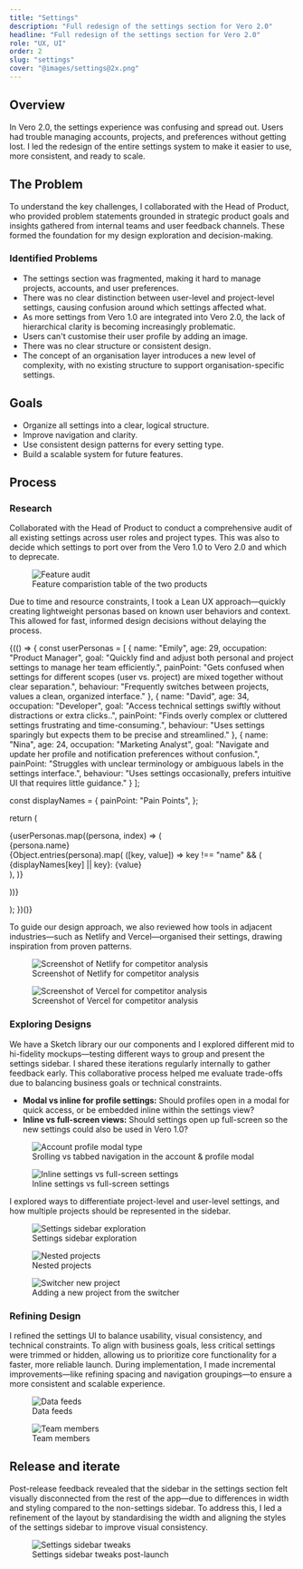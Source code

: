 ```yaml
---
title: "Settings"
description: "Full redesign of the settings section for Vero 2.0"
headline: "Full redesign of the settings section for Vero 2.0"
role: "UX, UI"
order: 2
slug: "settings"
cover: "@images/settings@2x.png"
---
```




## Overview

In Vero 2.0, the settings experience was confusing and spread out. Users had trouble managing accounts, projects, and preferences without getting lost. I led the redesign of the entire settings system to make it easier to use, more consistent, and ready to scale.

## The Problem

To understand the key challenges, I collaborated with the Head of Product, who provided problem statements grounded in strategic product goals and insights gathered from internal teams and user feedback channels. These formed the foundation for my design exploration and decision-making.

### Identified Problems

- The settings section was fragmented, making it hard to manage projects, accounts, and user preferences.
- There was no clear distinction between user-level and project-level settings, causing confusion around which settings affected what.
- As more settings from Vero 1.0 are integrated into Vero 2.0, the lack of hierarchical clarity is becoming increasingly problematic.
- Users can't customise their user profile by adding an image.
- There was no clear structure or consistent design.
- The concept of an organisation layer introduces a new level of complexity, with no existing structure to support organisation-specific settings.

## Goals

- Organize all settings into a clear, logical structure.
- Improve navigation and clarity.
- Use consistent design patterns for every setting type.
- Build a scalable system for future features.

## Process

### Research

Collaborated with the Head of Product to conduct a comprehensive audit of all existing settings across user roles and project types. This was also to decide which settings to port over from the Vero 1.0 to Vero 2.0 and which to deprecate.

<figure>
  <Image
    class="rounded-4xl bg-cyan-50"
    src={featureAuditImage}
    alt="Feature audit"
  />
  <figcaption>Feature comparistion table of the two products</figcaption>
</figure>

Due to time and resource constraints, I took a Lean UX approach—quickly creating lightweight personas based on known user behaviors and context. This allowed for fast, informed design decisions without delaying the process.

{(() => {
const userPersonas = [
{
name: "Emily",
age: 29,
occupation: "Product Manager",
goal: "Quickly find and adjust both personal and project settings to manage her team efficiently.",
painPoint: "Gets confused when settings for different scopes (user vs. project) are mixed together without clear separation.",
behaviour: "Frequently switches between projects, values a clean, organized interface."
},
{
name: "David",
age: 34,
occupation: "Developer",
goal: "Access technical settings swiftly without distractions or extra clicks..",
painPoint: "Finds overly complex or cluttered settings frustrating and time-consuming.",
behaviour: "Uses settings sparingly but expects them to be precise and streamlined."
},
{
name: "Nina",
age: 24,
occupation: "Marketing Analyst",
goal: "Navigate and update her profile and notification preferences without confusion.",
painPoint: "Struggles with unclear terminology or ambiguous labels in the settings interface.",
behaviour: "Uses settings occasionally, prefers intuitive UI that requires little guidance."
}
];

const displayNames = {
painPoint: "Pain Points",
};

return (

<div className=" grid gap-8 md:gap-10 max-w-3xl md:mx-16">
  {userPersonas.map((persona, index) => (
    <div className="bg-slate-50 ring-slate-100 ring-1 overflow-hidden rounded-2xl" key={index}>
      <div className="font-semibold px-4 py-2">{persona.name}</div>
      {Object.entries(persona).map(
        ([key, value]) =>
          key !== "name" && (
            <div className="grid even:bg-white grid-cols-5" key={key}>
              <span className="px-4 col-span-2 py-2 capitalize font-medium">{displayNames[key] || key}: </span>
              <span className="col-span-3 px-4 py-2">{value}</span>
            </div>
          ),
      )}
    </div>

))}

</div>
); })()}

To guide our design approach, we also reviewed how tools in adjacent industries—such as Netlify and Vercel—organised their settings, drawing inspiration from proven patterns.

<div class="grid grid-cols-2 gap-10">
  <figure class="!my-0">
    <Image
      class="rounded-3xl outline outline-black/5"
      src={netlifyImage}
      alt="Screenshot of Netlify for competitor analysis"
    />
    <figcaption>Screenshot of Netlify for competitor analysis</figcaption>
  </figure>

  <figure class="!my-0">
    <Image
      class="rounded-3xl outline outline-black/5"
      src={vercelImage}
      alt="Screenshot of Vercel for competitor analysis"
    />
    <figcaption>Screenshot of Vercel for competitor analysis</figcaption>
  </figure>
</div>

### Exploring Designs

We have a Sketch library our our components and I explored different mid to hi-fidelity mockups—testing different ways to group and present the settings sidebar. I shared these iterations regularly internally to gather feedback early. This collaborative process helped me evaluate trade-offs due to balancing business goals or technical constraints.

- **Modal vs inline for profile settings:** Should profiles open in a modal for quick access, or be embedded inline within the settings view?
- **Inline vs full-screen views:** Should settings open up full-screen so the new settings could also be used in Vero 1.0?

<figure>
  <Image
    class="rounded-4xl bg-cyan-50"
    src={accountProfileModalTypeImage}
    alt="Account profile modal type"
  />
  <figcaption>
    Srolling vs tabbed navigation in the account & profile modal
  </figcaption>
</figure>

<figure>
  <Image
    class="rounded-4xl bg-cyan-50"
    src={inlineFullScreenImage}
    alt="Inline settings vs full-screen settings"
  />
  <figcaption>Inline settings vs full-screen settings</figcaption>
</figure>

I explored ways to differentiate project-level and user-level settings, and how multiple projects should be represented in the sidebar.

<div class="grid grid-cols-1 gap-8 md:grid-cols-3 md:gap-10">
  <figure class="col-span-1 !my-0 md:col-span-2">
    <Image
      class="rounded-3xl bg-cyan-50"
      src={settingsSidebarsImage}
      alt="Settings sidebar exploration"
    />
    <figcaption>Settings sidebar exploration</figcaption>
  </figure>
  <figure class="col-span-1 !my-0">
    <Image
      class="rounded-3xl bg-cyan-50"
      src={nestedProjectsImage}
      alt="Nested projects"
    />
    <figcaption>Nested projects</figcaption>
  </figure>
</div>

<figure>
  <Image
    class="rounded-4xl bg-cyan-50"
    src={switcherNewProjectImage}
    alt="Switcher new project"
  />
  <figcaption>Adding a new project from the switcher</figcaption>
</figure>

### Refining Design

I refined the settings UI to balance usability, visual consistency, and technical constraints. To align with business goals, less critical settings were trimmed or hidden, allowing us to prioritize core functionality for a faster, more reliable launch. During implementation, I made incremental improvements—like refining spacing and navigation groupings—to ensure a more consistent and scalable experience.

<div class="grid grid-cols-1 gap-8 md:grid-cols-3 md:gap-10">
  <figure class="col-span-1">
    <div class="overflow-hidden rounded-3xl bg-cyan-50">
      <Image
        class="!my-0 rounded-3xl drop-shadow-xl"
        src={dataFeedsImage}
        alt="Data feeds"
      />
    </div>
    <figcaption>Data feeds</figcaption>
  </figure>
  <figure class="col-span-1 md:col-span-2">
    <div class="overflow-hidden rounded-3xl bg-cyan-50">
      <Image
        class="!my-0 rounded-3xl drop-shadow-xl"
        src={teamMembersImage}
        alt="Team members"
      />
    </div>
    <figcaption>Team members</figcaption>
  </figure>
</div>

## Release and iterate

Post-release feedback revealed that the sidebar in the settings section felt visually disconnected from the rest of the app—due to differences in width and styling compared to the non-settings sidebar. To address this, I led a refinement of the layout by standardising the width and aligning the styles of the settings sidebar to improve visual consistency.

<figure>
  <div class="overflow-hidden rounded-4xl bg-cyan-50">
    <Image
      class="drop-shadow-xl"
      src={settingsSidebarTweaksImage}
      alt="Settings sidebar tweaks"
    />
  </div>
  <figcaption>Settings sidebar tweaks post-launch</figcaption>
</figure>
